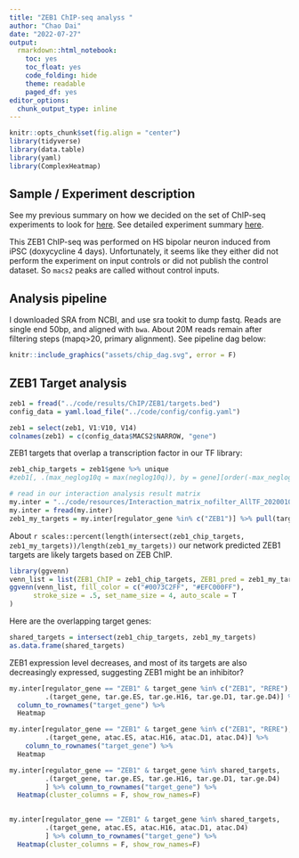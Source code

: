 ```yaml
---
title: "ZEB1 ChIP-seq analyss "
author: "Chao Dai"
date: "2022-07-27"
output: 
  rmarkdown::html_notebook:
    toc: yes
    toc_float: yes
    code_folding: hide
    theme: readable
    paged_df: yes
editor_options:
  chunk_output_type: inline
---
```


```r
knitr::opts_chunk$set(fig.align = "center")
library(tidyverse)
library(data.table)
library(yaml)
library(ComplexHeatmap)
```

## Sample / Experiment description

See my previous summary on how we decided on the set of ChIP-seq experiments to look for [here](https://daiuc.github.io/NeuronReporters/EncodeChIPSamples.html). See detailed experiment summary [here](https://www.encodeproject.org/experiments/ENCSR418KUS/).

This ZEB1 ChIP-seq was performed on HS bipolar neuron induced from iPSC (doxycycline 4 days). Unfortunately, it seems like they either did not perform the experiment on input controls or did not publish the control dataset. So `macs2` peaks are called without control inputs. 



## Analysis pipeline

I downloaded SRA from NCBI, and use sra tookit to dump fastq. Reads are single end 50bp, and aligned with `bwa`. About 20M reads remain after filtering steps (mapq>20, primary alignment). See pipeline dag below: 
```r
knitr::include_graphics("assets/chip_dag.svg", error = F)
```
## ZEB1 Target analysis

```r
zeb1 = fread("../code/results/ChIP/ZEB1/targets.bed")
config_data = yaml.load_file("../code/config/config.yaml")

zeb1 = select(zeb1, V1:V10, V14)
colnames(zeb1) = c(config_data$MACS2$NARROW, "gene")
```

ZEB1 targets that overlap a transcription factor in our TF library: 

```r
zeb1_chip_targets = zeb1$gene %>% unique
#zeb1[, .(max_neglog10q = max(neglog10q)), by = gene][order(-max_neglog10q),]
```


```r
# read in our interaction analysis result matrix
my.inter = "../code/resources/Interaction_matrix_nofilter_AllTF_20200107.csv"
my.inter = fread(my.inter)
zeb1_my_targets = my.inter[regulator_gene %in% c("ZEB1")] %>% pull(target_gene) %>% unique

```


About `r scales::percent(length(intersect(zeb1_chip_targets, zeb1_my_targets))/length(zeb1_my_targets))` our network predicted ZEB1 targets are likely targets based on ZEB ChIP. 
```r
library(ggvenn)
venn_list = list(ZEB1_ChIP = zeb1_chip_targets, ZEB1_pred = zeb1_my_targets)
ggvenn(venn_list, fill_color = c("#0073C2FF", "#EFC000FF"),
      stroke_size = .5, set_name_size = 4, auto_scale = T
)

```

Here are the overlapping target genes: 
```r
shared_targets = intersect(zeb1_chip_targets, zeb1_my_targets)
as.data.frame(shared_targets)
```


ZEB1 expression level decreases, and most of its targets are also decreasingly expressed, suggesting ZEB1 might be an inhibitor?

```r
my.inter[regulator_gene == "ZEB1" & target_gene %in% c("ZEB1", "RERE"),
         .(target_gene, tar.ge.ES, tar.ge.H16, tar.ge.D1, tar.ge.D4)] %>% 
  column_to_rownames("target_gene") %>% 
  Heatmap

```
```r
my.inter[regulator_gene == "ZEB1" & target_gene %in% c("ZEB1", "RERE"),
         .(target_gene, atac.ES, atac.H16, atac.D1, atac.D4)] %>% 
    column_to_rownames("target_gene") %>% 
  Heatmap
```


```r
my.inter[regulator_gene == "ZEB1" & target_gene %in% shared_targets,
         .(target_gene, tar.ge.ES, tar.ge.H16, tar.ge.D1, tar.ge.D4)
         ] %>% column_to_rownames("target_gene") %>% 
  Heatmap(cluster_columns = F, show_row_names=F)
  
```

```r
my.inter[regulator_gene == "ZEB1" & target_gene %in% shared_targets,
         .(target_gene, atac.ES, atac.H16, atac.D1, atac.D4)
         ] %>% column_to_rownames("target_gene") %>% 
  Heatmap(cluster_columns = F, show_row_names=F)
  
```



